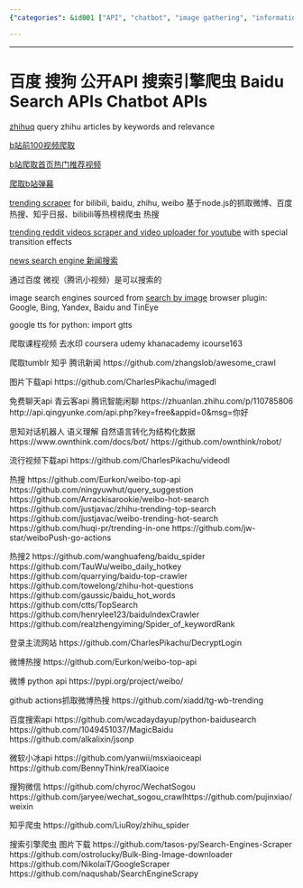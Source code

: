 ```yaml
---
{"categories": &id001 ["API", "chatbot", "image gathering", "information gathering", "search engine"], "category": "APIs", "date": "2022-07-10 00:16:40", "description": "This article explores various API's and scrapers available for accessing data, images, conversations, and trending topics from popular platforms like Baidu, Sogou, Weibo, Zhihu, and Microsoft's Xiaoice.", "tags": *id001, "title": "百度 搜狗 公开API 搜索引擎爬虫 Baidu Search APIs Chatbot APIs"}

---
```


------

# 百度 搜狗 公开API 搜索引擎爬虫 Baidu Search APIs Chatbot APIs

[zhihuq](https://github.com/baolintian/ZhihuQ) query zhihu articles by keywords and relevance

[b站前100视频爬取](http://www.cncsto.com/article/102106)

[b站爬取首页热门推荐视频](https://blog.csdn.net/tom197/article/details/119425126)

[爬取b站弹幕](https://zhuanlan.zhihu.com/p/449193667?utm_id=0)

[trending scraper](https://github.com/ctts/TopSearch) for bilibili, baidu, zhihu, weibo
基于node.js的抓取微博、百度热搜、知乎日报、bilibili等热榜榜爬虫 热搜

[trending reddit videos scraper and video uploader for youtube](https://github.com/zackmawaldi/YouTube-shorts-generator) with special transition effects

[news search engine 新闻搜索](https://awesomeopensource.com/project/01joy/news-search-engine)

通过百度 微视（腾讯小视频）是可以搜索的

image search engines sourced from [search by image](https://github.com/dessant/search-by-image) browser plugin:
Google, Bing, Yandex, Baidu and TinEye

google tts for python:
import gtts

爬取课程视频 去水印
coursera udemy khanacademy icourse163

爬取tumblr 知乎 腾讯新闻
https://github.com/zhangslob/awesome_crawl

图片下载api
https://github.com/CharlesPikachu/imagedl

免费聊天api 青云客api 腾讯智能闲聊
https://zhuanlan.zhihu.com/p/110785806
http://api.qingyunke.com/api.php?key=free&appid=0&msg=你好

思知对话机器人 语义理解 自然语言转化为结构化数据
https://www.ownthink.com/docs/bot/
https://github.com/ownthink/robot/

流行视频下载api
https://github.com/CharlesPikachu/videodl

热搜
https://github.com/Eurkon/weibo-top-api
https://github.com/ningyuwhut/query_suggestion
https://github.com/Arrackisarookie/weibo-hot-search
https://github.com/justjavac/zhihu-trending-top-search
https://github.com/justjavac/weibo-trending-hot-search
https://github.com/huqi-pr/trending-in-one
https://github.com/jw-star/weiboPush-go-actions

热搜2
https://github.com/wanghuafeng/baidu_spider
https://github.com/TauWu/weibo_daily_hotkey
https://github.com/quarrying/baidu-top-crawler
https://github.com/towelong/zhihu-hot-questions
https://github.com/gaussic/baidu_hot_words
https://github.com/ctts/TopSearch
https://github.com/henrylee123/baiduIndexCrawler
https://github.com/realzhengyiming/Spider_of_keywordRank

登录主流网站
https://github.com/CharlesPikachu/DecryptLogin

微博热搜
https://github.com/Eurkon/weibo-top-api

微博 python api
https://pypi.org/project/weibo/

github actions抓取微博热搜
https://github.com/xiadd/tg-wb-trending

百度搜索api
https://github.com/wcadaydayup/python-baidusearch
https://github.com/1049451037/MagicBaidu
https://github.com/alkalixin/jsonp

微软小冰api
https://github.com/yanwii/msxiaoiceapi
https://github.com/BennyThink/realXiaoice

搜狗微信
https://github.com/chyroc/WechatSogou
https://github.com/jaryee/wechat_sogou_crawlhttps://github.com/pujinxiao/weixin

知乎爬虫
https://github.com/LiuRoy/zhihu_spider

搜索引擎爬虫 图片下载
https://github.com/tasos-py/Search-Engines-Scraper
https://github.com/ostrolucky/Bulk-Bing-Image-downloader
https://github.com/NikolaiT/GoogleScraper
https://github.com/naqushab/SearchEngineScrapy


